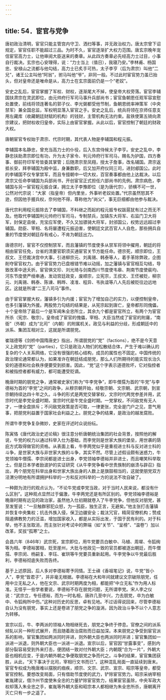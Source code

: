 ```yaml
---
---
---
```

title: 54．宦官与党争
---




唐初政治清明，宦官只能主管宫内守卫、洒扫等事，并无政治权力。唐太宗曾下诏规定，宦官任职不能超过三品。为时不久，宦官逐渐扩大权力范围。唐玄宗晚年宠信宦官高力士，让他审阅大臣送来的奏章。从此四方奏章必先经高力士过目，小事自行裁决。玄宗也心安理得，说：“力士当上（值日），我寝乃安。”李林甫、杨国忠、安禄山之流都与他勾结，高力士已炙手可热，太子李亨（后为肃宗）叫他“二兄”，诸王公主叫他“阿翁”，驸马叫他“爷”，非同一般。不过此时宦官势力虽已抬头，但对皇帝还是唯命是从，高力士在玄宗面前仍是一个“老奴”。

安史之乱后，宦官掌握了军权、财权，逐渐尾大不掉，使皇帝大权旁落。宦官李辅国扶肃宗在灵武即位，由元帅府行军司马事升兵部尚书；宦官鱼朝恩任观军容宣慰处置使，前线将领连著名的郭子仪、李光弼都受他节制，鱼朝恩统率神策军（中央禁军）兼全国总监，军权明显落入宦官之手。安史之乱后，统兵将领在京师任意支用左藏库（收藏朝廷财赋的机构）的钱财，主管机构无法约束。盐铁使第五锜向肃宗建议，把财权收归皇帝，实际上由宦官掌握。从此以后，宦官控制了朝廷的财政大权。

唐朝宦官专权始于肃宗、代宗时期，其代表人物是李辅国和程元振。

李辅国本名静忠，曾充当高力士的仆役，后入东宫侍候太子李亨。安史之乱中，李静忠扶助肃宗即位有功，升为太子家令、判元帅府行军司马，赐名为护国，四方奏事、御前符印军号皆委其掌管；后随肃宗至凤翔，授太子詹事，改名辅国。肃宗返抵长安，拜李辅国为殿中监，身兼数职，后又加开府仪同三司，进封郕国公。此时的李辅国不仅专掌禁军，而且专擅朝中一切大权，百官奏事都由他上达裁决。以后肃宗又任命李辅国为兵部尚书，开创宦官正式担任六部尚书的先例。肃宗病危，李辅国与另一宦官程元振合谋，拥立太子李豫即位（是为唐代宗），骄横不可一世，公然对代宗说：“大家（指皇帝）但内里坐，外事听老奴处置。”代宗虽然怒其不逊，但因他手握兵权，奈何他不得，尊称他为“尚父”，事无巨细都由他参与裁决。

唐代宗利用程元振除去了李辅国，不料继之而起的程元振专权跋扈犹有过之而无不及。他取代李辅国判元帅府行军司马，专制禁兵，加镇东大将军、右监门卫大将军，封保定县侯，充宝应军使，不久又加骠骑大将军，封邠国公，权势远远超过李辅国。勋臣、宰相、名将屡遭程元振迫害，使朝廷文武百官人人自危，那些拥兵自重的节度使对朝廷存有戒心，不肯为朝廷出力。

唐德宗时，宦官不仅控制禁军，而且藩镇的节度使多从禁军将领中擢用，朝廷的将相由宦官任免，台省的清要官职须买通宦官关节方能任命。德宗死，顺宗即位，王叔文、王伾裁决宫中大事，引进柳宗元、刘禹锡、韩泰等人，着手革除弊政，企图削夺宦官权力。由于宦官势力已盘根错节难以动摇，加之藩镇与宦官相互勾结，导致改革中途夭折。宦官俱文珍、刘光琦与剑南西川节度使韦皋、荆南节度使裴均、河东节度使严绶串通，发动宫廷政变，废顺宗，立宪宗，王叔文、王伾被贬，柳宗元、刘禹锡、韩泰、陈谏、韩晔、凌准、程异、韦执谊等八人先后被贬往边远地区。这就是所谓“二王八司马”事件。

由于宦官掌握大权，藩镇多引为内援；宦官为了增加自己的实力，以便控制皇帝，也多引藩镇为外援。两股势力勾结的结果是，从宪宗起到唐亡，皇帝都形同傀儡，十个皇帝除了最后一个是军阀朱全忠所立，其余九个都是宦官所立，有两个为宦官所杀（宪宗、敬宗）。皇帝成了宦官的傀儡，宰相、大臣当然成了宦官的附庸，“南衙”（外朝）成为“北司”（内朝）的附属机关。政见与利益的分歧，形成朝廷中的派系、集团互相对立，这就是所谓朋党。

崔瑞德等《剑桥中国隋唐史》指出，所谓朋党的“党”（factions），绝不是今天意义上政党的“党”（parties），它只是政治人物们的松散结合体，产生于难以确认的复杂的个人关系网络，它没有很强的核心结构，成员的属性也不固定。中国传统的政治理论通常都认为，如果准许在朝廷结成朋党，那么人们所期待的能实现长治久安的道德和社会秩序便要受到损害。因此，“党”这个字表示道德败坏，它对指控者和被指控者都有威力，都可能遭受贬谪。

晚唐时期的朋党之争，通常被史家们称为“牛李党争”，即牛僧孺为首的“牛党”与李德裕为首的“李党”之间的政争，从穆宗朝开始，经敬宗朝、文宗朝、武宗朝，到宣宗朝持续达四十年之久。斗争的形式是两党交替掌权，文宗时代两党参差并用，武宗时代是李党全盛时期，宣宗时代是牛党全盛时期。一党掌权，不问敌党有无人才，一律全盘排斥；不问敌党政策是否可取，一律更张，完全是门户之见，意气用事，把朋党利益置于国家社会利益之上。朋党之争的结果，是政治的越发腐败。

所谓牛李党争复杂微妙，史家在评述时众说纷纭。

陈寅恪《唐代政治史述论稿》很注意分析唐朝统治集团的社会背景，按照他的解说，牛党的权力以通过科举入仕为基础，而李党则是世家大族的堡垒，用世袭的荫庇方式取得做官的资格。从表面上看，牛李两党似乎是重视进士科与反对进士科的斗争，是世家大族与非世家大族的斗争，其实不然。尽管上述假设颇有迷惑力，牛党领袖牛僧孺、李宗闵都是进士出身，李党领袖李德裕并非进士，而且嘲笑科举取士。但是日本学者励波护的实证研究《从牛李党争看中世贵族制的崩溃与辟召》指出，两个朋党在科举出身和世家大族出身的人数上是旗鼓相当的，这就使朋党双方泾渭分明地有所谓拥护科举的一方和反对科举的一方的说法不攻自破了。

一种颇为流行的观点认为，“不论牛党或李党当政，对于当时人民来说，都没有什么区别”。这种观点显然过于偏激，牛李两党还是有所区别的。李党领袖李德裕是晚唐时期有远见的政治家，虽然他入仕初期就卷入了牛李党争，但他反对朋党，甚至发誓说：“一旦触群邪犯众怒，为一孤臣，独生正言，无避矣。”他主张打击藩镇并恢复中央集权；抗击外族入侵，保卫边疆安全；裁汰冗官，精简官僚机构；赞成阻遏佛教势力的泛滥，增加国家收入，都是从实际出发，于国于民有利的。对于科举，他不主张取消，而主张针对考试中的弊端（如“关节”、“呈榜”、“温卷”）加以改革，奖拔“孤寒”之士。

会昌六年（846年）武宗死，宣宗即位，用牛党要员白敏中、马植、周墀、令狐绚等为相。李德裕罢相，贬至崖州，大批与他政见一致的官员都被逐出朝廷，而牛僧孺、李宗闵、杨嗣复、李珏、崔珙等牛党要员重新起用。牛李党争以牛党最后胜利，李德裕彻底失败而告终。

基于上述原因，后人多对李德裕寄予同情。王士禛《香祖笔记》说，牛党“皆小人”，李党“皆君子”，并非毫无根据。李德裕在大和年间就建议文宗破除朋党，任用中立无私之人，他在文宗、武宗时期两度为相，都能把“中立无私”作为用人标准。无怪乎一些学者要说，李德裕不存在朋党问题，无所谓李党。宋人李之仪说：“武宗立，专任德裕，而为一时名相，唐祚几至中兴，力去朋党，卒为白敏中、令狐绚所中伤。”这种对历史的反思，卓有见地。不过话得说回来，尽管李德裕自认为没有朋党，事实上还是卷进了朋党之争的漩涡，因为政治斗争不以个人意志为转移。

宣宗以后，牛、李两派的领袖人物相继死去，朋党之争终于停息。官僚之间的派系倾轧以另一种形式展开，而且随着政治腐败而日益加深。本来朋党之争受到宦官派系的影响，宦官集团如两派同时并进，则外朝大臣也两派同时并进；宦官集团如一派进一派退，则外朝大臣也一派进一派退。宣宗以后，宦官因“甘露事变”，感到内部分裂容易受到外来打击，便团结一致对付外朝大臣；内朝既“合为一片”，外朝大臣也相机应变，于是内朝外朝之争便取朋党之争而代之。斗争的结果，宦官集团获胜，从此，“天下事决于北司，宰相行文书而已”。这种混乱局面一直延续到唐末。宦官专权成为晚唐难以摆脱的痼疾，顺宗、文宗、武宗、宣宗、昭宗等皇帝，都受宦官控制。要想改变局面，只有借助节度使的武力，铲除宦官势力。昭宗采纳宰相崔胤建议，借汴州节度使朱全忠的力量铲除宦官势力，结果宦官虽除，中央军政大权却落入朱全忠之手，崔胤等外朝大臣和昭宗本人都相继为朱全忠所杀，唐朝离开灭亡只有一步之遥了。